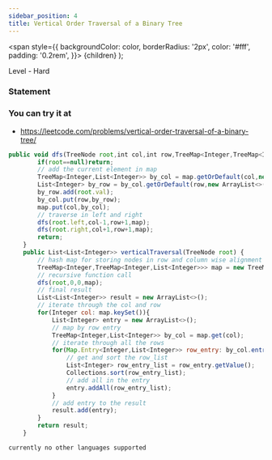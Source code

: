 ```yaml
---
sidebar_position: 4
title: Vertical Order Traversal of a Binary Tree
---
```



  <span
    style={{
      backgroundColor: color,
      borderRadius: '2px',
      color: '#fff',
      padding: '0.2rem',
    }}>
    {children}
  </span>
);

Level - <Highlight color="#cc0000">Hard</Highlight>

### Statement

> 

### You can try it at

- https://leetcode.com/problems/vertical-order-traversal-of-a-binary-tree/

<Tabs>
<TabItem value="java" label="Java">

```js
public void dfs(TreeNode root,int col,int row,TreeMap<Integer,TreeMap<Integer,List<Integer>>> map){
        if(root==null)return;
        // add the current element in map
        TreeMap<Integer,List<Integer>> by_col = map.getOrDefault(col,new TreeMap<>());
        List<Integer> by_row = by_col.getOrDefault(row,new ArrayList<>());
        by_row.add(root.val);
        by_col.put(row,by_row);
        map.put(col,by_col);
        // traverse in left and right
        dfs(root.left,col-1,row+1,map);
        dfs(root.right,col+1,row+1,map);
        return;
    }
    public List<List<Integer>> verticalTraversal(TreeNode root) {
        // hash map for storing nodes in row and column wise alignment
        TreeMap<Integer,TreeMap<Integer,List<Integer>>> map = new TreeMap<>();
        // recursive function call
        dfs(root,0,0,map);
        // final result
        List<List<Integer>> result = new ArrayList<>();
        // iterate through the col and row
        for(Integer col: map.keySet()){
            List<Integer> entry = new ArrayList<>();
            // map by row entry
            TreeMap<Integer,List<Integer>> by_col = map.get(col);
            // iterate through all the rows
            for(Map.Entry<Integer,List<Integer>> row_entry: by_col.entrySet()){
                // get and sort the row_list
                List<Integer> row_entry_list = row_entry.getValue();
                Collections.sort(row_entry_list);
                // add all in the entry
                entry.addAll(row_entry_list);
            }
            // add entry to the result
            result.add(entry);
        }
        return result;
    }
```

</TabItem>

<TabItem value="other" label="Other">

```
currently no other languages supported
```

</TabItem>

</Tabs>